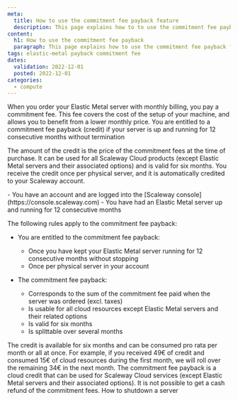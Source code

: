 ```yaml
---
meta:
  title: How to use the commitment fee payback feature
  description: This page explains how to to use the commitment fee payback for Elastic Metal servers
content:
  h1: How to use the commitment fee payback
  paragraph: This page explains how to use the commitment fee payback for Elastic Metal server servers
tags: elastic-metal payback commitment fee 
dates:
  validation: 2022-12-01
  posted: 2022-12-01
categories:
  - compute
---
```



When you order your Elastic Metal server with monthly billing, you pay a commitment fee. This fee covers the cost of the setup of your machine, and allows you to benefit from a lower monthly price. You are entitled to a commitment fee payback (credit) if your server is up and running for 12 consecutive months without termination

The amount of the credit is the price of the commitment fees at the time of purchase. It can be used for all Scaleway Cloud products (except Elastic Metal servers and their associated options) and is valid for six months. You receive the credit once per physical server, and it is automatically credited to your Scaleway account. 

<Message type="requirement">
  - You have an account and are logged into the [Scaleway console](https://console.scaleway.com)  
  - You have had an Elastic Metal server up and running for 12 consecutive months
</Message>

The following rules apply to the commitment fee payback: 

* You are entitled to the commitment fee payback:
   * Once you have kept your Elastic Metal server running for 12 consecutive months without stopping
   * Once per physical server in your account

* The commitment fee payback:
   * Corresponds to the sum of the commitment fee paid when the server was ordered (excl. taxes)
   * Is usable for all cloud resources except Elastic Metal servers and their related options
   * Is valid for six months
   * Is splittable over several months

<Message type="tip">
  The credit is available for six months and can be consumed pro rata per month or all at once. For example, if you received 49€ of credit and consumed 15€ of cloud resources during the first month, we will roll over the remaining 34€ in the next month.
</Message>

<Message type="important">
  The commitment fee payback is a cloud credit that can be used for Scaleway Cloud services (except Elastic Metal servers and their associated options). It is not possible to get a cash refund of the commitment fees.
</Message>

<Navigation title="See Also">
  <PreviousButton to="/compute/elastic-metal/how-to/shutdown-server/">How to shutdown a server</PreviousButton>
</Navigation>
